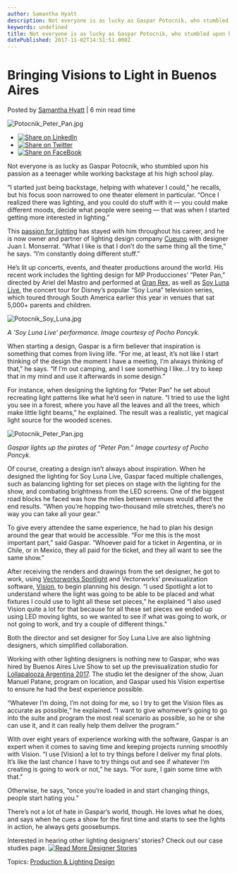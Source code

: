 ```yaml
---
author: Samantha Hyatt
description: Not everyone is as lucky as Gaspar Potocnik, who stumbled upon his passion as a teenager while working backstage at his high school play.
keywords: undefined
title: Not everyone is as lucky as Gaspar Potocnik, who stumbled upon his passion as a teenager while working backstage at his high school play. 
datePublished: 2017-11-02T14:51:51.000Z
---
```

  

# Bringing Visions to Light in Buenos Aires

 Posted by [Samantha Hyatt](https://blog.vectorworks.net/author/samanthahyatt) | 6 min read time 

![Potocnik_Peter_Pan.jpg](https://blog.vectorworks.net/hubfs/Blog%20Images/171101GasparPotocnik/Potocnik_Peter_Pan.jpg) 

* [![Share on LinkedIn](https://2659751.fs1.hubspotusercontent-na1.net/hubfs/2659751/michaelDemo/share-LI.png)](http://www.linkedin.com/shareArticle?mini=true&url=https%3A%2F%2Fblog.vectorworks.net%2Fbringing-visions-to-light-in-buenos-aires)
* [![Share on Twitter](https://2659751.fs1.hubspotusercontent-na1.net/hubfs/2659751/michaelDemo/share-TW.png)](https://www.twitter.com/share?text=Bringing%20Visions%20to%20Light%20in%20Buenos%20Aires&url=https%3A%2F%2Fblog.vectorworks.net%2Fbringing-visions-to-light-in-buenos-aires&via=PMGTweets)
* [![Share on FaceBook](https://2659751.fs1.hubspotusercontent-na1.net/hubfs/2659751/michaelDemo/share-FB.png)](https://www.facebook.com/sharer/sharer.php?u=https%3A%2F%2Fblog.vectorworks.net%2Fbringing-visions-to-light-in-buenos-aires)

Not everyone is as lucky as Gaspar Potocnik, who stumbled upon his passion as a teenager while working backstage at his high school play.

“I started just being backstage, helping with whatever I could,” he recalls, but his focus soon narrowed to one theater element in particular. “Once I realized there was lighting, and you could do stuff with it — you could make different moods, decide what people were seeing — that was when I started getting more interested in lighting.” 

This [passion for lighting](https://www.instagram.com/cueuno/) has stayed with him throughout his career, and he is now owner and partner of lighting design company [Cueuno](http://www.cueuno.com.ar/index.php) with designer Juan I. Monserrat. “What I like is that I don’t do the same thing all the time,” he says. “I’m constantly doing different stuff.”

He’s lit up concerts, events, and theater productions around the world. His recent work includes the lighting design for MP Producciones’ “Peter Pan,” directed by Ariel del Mastro and performed at [Gran Rex](http://teatro-granrex.com.ar/), as well as [Soy Luna Live](http://live.disney.de/soy-luna-live), the concert tour for Disney’s popular “Soy Luna” television series, which toured through South America earlier this year in venues that sat 5,000+ parents and children.

![Potocnik_Soy_Luna.jpg](https://blog.vectorworks.net/hs-fs/hubfs/Blog%20Images/171101GasparPotocnik/Potocnik_Soy_Luna.jpg?width=602&height=401&name=Potocnik_Soy_Luna.jpg)

_A ‘Soy Luna Live’ performance. Image courtesy of Pocho Poncyk._

When starting a design, Gaspar is a firm believer that inspiration is something that comes from living life. “For me, at least, it’s not like I start thinking of the design the moment I have a meeting, I’m always thinking of that,” he says. “If I’m out camping, and I see something I like…I try to keep that in my mind and use it afterwards in some design.”

For instance, when designing the lighting for “Peter Pan” he set about recreating light patterns like what he’d seen in nature. “I tried to use the light you see in a forest, where you have all the leaves and all the trees, which make little light beams,” he explained. The result was a realistic, yet magical light source for the wooded scenes.

![Potocnik_Peter_Pan.jpg](https://blog.vectorworks.net/hs-fs/hubfs/Blog%20Images/171101GasparPotocnik/Potocnik_Peter_Pan.jpg?width=602&height=401&name=Potocnik_Peter_Pan.jpg)

_Gaspar lights up the pirates of “Peter Pan.” Image courtesy of Pocho Poncyk._

Of course, creating a design isn’t always about inspiration. When he designed the lighting for Soy Luna Live, Gaspar faced multiple challenges, such as balancing lighting for set pieces on stage with the lighting for the show, and combating brightness from the LED screens. One of the biggest road blocks he faced was how the miles between venues would affect the end results. “When you’re hopping two-thousand mile stretches, there’s no way you can take all your gear.”

To give every attendee the same experience, he had to plan his design around the gear that would be accessible. “For me this is the most important part,” said Gaspar. “Whoever paid for a ticket in Argentina, or in Chile, or in Mexico, they all paid for the ticket, and they all want to see the same show.”

After receiving the renders and drawings from the set designer, he got to work, using [Vectorworks Spotlight](http://www.vectorworks.net/spotlight?utm%5Fcampaign=blog&utm%5Fsource=intext&utm%5Fmedium=planetvectorworks&utm%5Fcontent=gasparpotocnik110217) and Vectorworks’ previsualization software, [Vision](http://www.vectorworks.net/vision?utm%5Fcampaign=blog&utm%5Fsource=intext&utm%5Fmedium=planetvectorworks&utm%5Fcontent=gasparpotocnik110217), to begin planning his design. “I used Spotlight a lot to understand where the light was going to be able to be placed and what fixtures I could use to light all these set pieces,” he explained “I also used Vision quite a lot for that because for all these set pieces we ended up using LED moving lights, so we wanted to see if what was going to work, or not going to work, and try a couple of different things.”

Both the director and set designer for Soy Luna Live are also lightning designers, which simplified collaboration.

Working with other lighting designers is nothing new to Gaspar, who was hired by Buenos Aires Live Show to set up the previsualization studio for [Lollapalooza Argentina 2017](https://www.lollapaloozaar.com/). The studio let the designer of the show, Juan Manuel Patane, program on location, and Gaspar used his Vision expertise to ensure he had the best experience possible.

“Whatever I’m doing, I’m not doing for me, so I try to get the Vision files as accurate as possible,” he explained. “I want to give whomever’s going to go into the suite and program the most real scenario as possible, so he or she can use it, and it can really help them deliver the program.”

With over eight years of experience working with the software, Gaspar is an expert when it comes to saving time and keeping projects running smoothly with Vision. “I use \[Vision\] a lot to try things before I deliver my final plots. It’s like the last chance I have to try things out and see if whatever I’m creating is going to work or not,” he says. “For sure, I gain some time with that." 

Otherwise, he says, “once you’re loaded in and start changing things, people start hating you.” 

There’s not a lot of hate in Gaspar’s world, though. He loves what he does, and says when he cues a show for the first time and starts to see the lights in action, he always gets goosebumps.

Interested in hearing other lighting designers’ stories? Check out our case studies page. [![Read More Designer Stories](https://no-cache.hubspot.com/cta/default/3018241/4975ff1c-0c32-4e72-b2c2-668890aab844.png)](https://cta-redirect.hubspot.com/cta/redirect/3018241/4975ff1c-0c32-4e72-b2c2-668890aab844) 

 Topics: [Production & Lighting Design](https://blog.vectorworks.net/topic/production-lighting-design) 

  